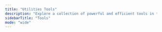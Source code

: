 ```yaml
---
title: "Utilities Tools"
description: "Explore a collection of powerful and efficient tools in the Utilities category to enhance your productivity and security."
sidebarTitle: "Tools"
mode: "wide"
---
```



<CardGroup cols={2}>

  <ToolCard
    cardTitle="airtable-integration"
    description="Airtable integration for importing/exporting/linking data."
    iframeUrl="https://editor.staging.trickest.io/preview?workflow_url=https://trickest-public-workflow.s3.eu-central-1.amazonaws.com/167ae2eb-c01e-49b8-8c45-64034295dcc9.json"
    href="/library/utilities/tools/airtable-integration"
    category="Utilities"
  />

  <ToolCard
    cardTitle="apktool-decode"
    description="A tool for reverse engineering Android apk files"
    iframeUrl="https://editor.staging.trickest.io/preview?workflow_url=https://trickest-public-workflow.s3.eu-central-1.amazonaws.com/c34b6980-5fc9-466d-9b57-1a88ac65e851.json"
    href="/library/utilities/tools/apktool-decode"
    category="Utilities"
  />

  <ToolCard
    cardTitle="assert-tool"
    description="Interprets a file as a list of values, checks if required conditions are met and exits with corresponding message and code."
    iframeUrl="https://editor.staging.trickest.io/preview?workflow_url=https://trickest-public-workflow.s3.eu-central-1.amazonaws.com/3f87f20f-adc0-4ed3-9782-409bca5897d9.json"
    href="/library/utilities/tools/assert-tool"
    category="Utilities"
  />

  <ToolCard
    cardTitle="aws-route53-zones"
    description="Extract all hosted zones from AWS Route53"
    iframeUrl="https://editor.staging.trickest.io/preview?workflow_url=https://trickest-public-workflow.s3.eu-central-1.amazonaws.com/c3da264e-19d8-4b23-938c-d8026ed4c56a.json"
    href="/library/utilities/tools/aws-route53-zones"
    category="Utilities"
  />

  <ToolCard
    cardTitle="batch-output"
    description="Output file lines by batch size represented by START_LINE, END_LINE"
    iframeUrl="https://editor.staging.trickest.io/preview?workflow_url=https://trickest-public-workflow.s3.eu-central-1.amazonaws.com/c2009d27-a302-4702-9a5b-4a406e6eb3ac.json"
    href="/library/utilities/tools/batch-output"
    category="Utilities"
  />

  <ToolCard
    cardTitle="cent"
    description="Community edition nuclei templates, a simple tool that allows you to organize all the Nuclei templates offered by the community in one place."
    iframeUrl="https://editor.staging.trickest.io/preview?workflow_url=https://trickest-public-workflow.s3.eu-central-1.amazonaws.com/51823de2-e684-4874-bf43-d56df4f90501.json"
    href="/library/utilities/tools/cent"
    category="Utilities"
  />

  <ToolCard
    cardTitle="cewl"
    description="CeWL is a ruby app which spiders a given URL to a specified depth, optionally following external links, and returns a list of words which can then be used for password crackers such as John the Ripper."
    iframeUrl="https://editor.staging.trickest.io/preview?workflow_url=https://trickest-public-workflow.s3.eu-central-1.amazonaws.com/890c08e0-a572-4a0b-8285-a0622af498f1.json"
    href="/library/utilities/tools/cewl"
    category="Utilities"
  />

  <ToolCard
    cardTitle="clean-wordlist"
    description="Clean up a wordlist by running a series of regexes against it"
    iframeUrl="https://editor.staging.trickest.io/preview?workflow_url=https://trickest-public-workflow.s3.eu-central-1.amazonaws.com/73569e86-3602-4c55-a6c5-77c51e0695e3.json"
    href="/library/utilities/tools/clean-wordlist"
    category="Utilities"
  />

  <ToolCard
    cardTitle="diff-trickest-files"
    description="Diff an input file against a file from your Trickest file storage"
    iframeUrl="https://editor.staging.trickest.io/preview?workflow_url=https://trickest-public-workflow.s3.eu-central-1.amazonaws.com/c9feb9e1-fca5-49c2-bdae-e4e27e4c3833.json"
    href="/library/utilities/tools/diff-trickest-files"
    category="Utilities"
  />

  <ToolCard
    cardTitle="dnsgen"
    description="This tool generates a combination of domain names from the provided input. Combinations are created based on wordlist. Custom words are extracted per execution."
    iframeUrl="https://editor.staging.trickest.io/preview?workflow_url=https://trickest-public-workflow.s3.eu-central-1.amazonaws.com/4152fcdc-b5b0-4d11-81aa-fa82d4270a7c.json"
    href="/library/utilities/tools/dnsgen"
    category="Utilities"
  />

  <ToolCard
    cardTitle="docker-exec-sh"
    description="Execute custom script for provided docker image"
    iframeUrl="https://editor.staging.trickest.io/preview?workflow_url=https://trickest-public-workflow.s3.eu-central-1.amazonaws.com/423dc5d1-c912-49c1-84d9-1982ab381bbf.json"
    href="/library/utilities/tools/docker-exec-sh"
    category="Utilities"
  />

  <ToolCard
    cardTitle="dsieve"
    description="Take a list of urls and filter or extract domains by level."
    iframeUrl="https://editor.staging.trickest.io/preview?workflow_url=https://trickest-public-workflow.s3.eu-central-1.amazonaws.com/2c14c93a-6a79-4a9c-a351-3d4cec62162f.json"
    href="/library/utilities/tools/dsieve"
    category="Utilities"
  />

  <ToolCard
    cardTitle="duplicut"
    description="Remove duplicates from a wordlist without sorting it to maintain order of probability."
    iframeUrl="https://editor.staging.trickest.io/preview?workflow_url=https://trickest-public-workflow.s3.eu-central-1.amazonaws.com/b791a60b-4552-40b3-a490-dcec59b52631.json"
    href="/library/utilities/tools/duplicut"
    category="Utilities"
  />

  <ToolCard
    cardTitle="elasticsearch-index"
    description="Manage attack surface data on Elasticsearch"
    iframeUrl="https://editor.staging.trickest.io/preview?workflow_url=https://trickest-public-workflow.s3.eu-central-1.amazonaws.com/4ba81e70-f033-4ad8-a4fd-e67a230a58a4.json"
    href="/library/utilities/tools/elasticsearch-index"
    category="Utilities"
  />

  <ToolCard
    cardTitle="export-to-azure-blob"
    description="Export a file or folder to Azure Blob Storage"
    iframeUrl="https://editor.staging.trickest.io/preview?workflow_url=https://trickest-public-workflow.s3.eu-central-1.amazonaws.com/da6f05c4-f909-436d-a5c4-ab122e01402c.json"
    href="/library/utilities/tools/export-to-azure-blob"
    category="Utilities"
  />

  <ToolCard
    cardTitle="fgrep-by-string"
    description="Fgrep content in files by input string."
    iframeUrl="https://editor.staging.trickest.io/preview?workflow_url=https://trickest-public-workflow.s3.eu-central-1.amazonaws.com/c044e290-f944-43cd-8ed0-373c8cde46a5.json"
    href="/library/utilities/tools/fgrep-by-string"
    category="Utilities"
  />

  <ToolCard
    cardTitle="generate-yaml-report"
    description="Generate a yaml report from the outputs of multiple tools"
    iframeUrl="https://editor.staging.trickest.io/preview?workflow_url=https://trickest-public-workflow.s3.eu-central-1.amazonaws.com/b1104ee6-5a40-476d-a320-e0e609238252.json"
    href="/library/utilities/tools/generate-yaml-report"
    category="Utilities"
  />

  <ToolCard
    cardTitle="get-trickest-files"
    description="Get a file from your Trickest file storage"
    iframeUrl="https://editor.staging.trickest.io/preview?workflow_url=https://trickest-public-workflow.s3.eu-central-1.amazonaws.com/1c70b319-e81f-4669-a4d7-4d09bbc43be7.json"
    href="/library/utilities/tools/get-trickest-files"
    category="Utilities"
  />

  <ToolCard
    cardTitle="get-trickest-output"
    description="[DEPRECATED] Get trickest workflow output by node id."
    iframeUrl="https://editor.staging.trickest.io/preview?workflow_url=https://trickest-public-workflow.s3.eu-central-1.amazonaws.com/9e98f7f0-d3da-43af-9c75-a5be77630292.json"
    href="/library/utilities/tools/get-trickest-output"
    category="Utilities"
  />

  <ToolCard
    cardTitle="gf"
    description="A wrapper around grep to avoid typing common patterns."
    iframeUrl="https://editor.staging.trickest.io/preview?workflow_url=https://trickest-public-workflow.s3.eu-central-1.amazonaws.com/65df490e-84cc-4f41-9e9b-6b648d97ebc6.json"
    href="/library/utilities/tools/gf"
    category="Utilities"
  />

  <ToolCard
    cardTitle="gron"
    description="Make JSON greppable"
    iframeUrl="https://editor.staging.trickest.io/preview?workflow_url=https://trickest-public-workflow.s3.eu-central-1.amazonaws.com/72f9defd-961a-47f6-9e74-ce5b0aee8d33.json"
    href="/library/utilities/tools/gron"
    category="Utilities"
  />

  <ToolCard
    cardTitle="httpie"
    description="HTTPie (pronounced aitch-tee-tee-pie) is a command-line HTTP client. Its goal is to make CLI interaction with web services as human-friendly as possible. HTTPie is designed for testing, debugging, and generally interacting with APIs & HTTP servers."
    iframeUrl="https://editor.staging.trickest.io/preview?workflow_url=https://trickest-public-workflow.s3.eu-central-1.amazonaws.com/1a59f4b5-94d8-4bab-9e7c-5b293554ea2a.json"
    href="/library/utilities/tools/httpie"
    category="Utilities"
  />

  <ToolCard
    cardTitle="json2html"
    description="Convert complex JSON data to HTML Table representation"
    iframeUrl="https://editor.staging.trickest.io/preview?workflow_url=https://trickest-public-workflow.s3.eu-central-1.amazonaws.com/b2ac5127-5af0-4136-8ed5-bf3e305342a9.json"
    href="/library/utilities/tools/json2html"
    category="Utilities"
  />

  <ToolCard
    cardTitle="mgwls"
    description="mgwls is a simple script written in GO to merge 2 wordlists"
    iframeUrl="https://editor.staging.trickest.io/preview?workflow_url=https://trickest-public-workflow.s3.eu-central-1.amazonaws.com/197f7b9a-dfe7-401d-b312-28e442461ecc.json"
    href="/library/utilities/tools/mgwls"
    category="Utilities"
  />

  <ToolCard
    cardTitle="mkpath"
    description="Make URL paths using a wordlist"
    iframeUrl="https://editor.staging.trickest.io/preview?workflow_url=https://trickest-public-workflow.s3.eu-central-1.amazonaws.com/00bc43c0-7c4b-431f-83ab-dc85f71c49db.json"
    href="/library/utilities/tools/mkpath"
    category="Utilities"
  />

  <ToolCard
    cardTitle="notify"
    description="Notify is a Go-based assistance package that enables you to stream the output of several tools (or read from a file) and publish it to a variety of supported platforms."
    iframeUrl="https://editor.staging.trickest.io/preview?workflow_url=https://trickest-public-workflow.s3.eu-central-1.amazonaws.com/544fb6d1-3861-4828-9b39-4abdf717d2e6.json"
    href="/library/utilities/tools/notify"
    category="Utilities"
  />

  <ToolCard
    cardTitle="openai-file"
    description="A CLI utility and Python library for interacting with OpenAI and generating AI response through input file."
    iframeUrl="https://editor.staging.trickest.io/preview?workflow_url=https://trickest-public-workflow.s3.eu-central-1.amazonaws.com/6e74331f-61ee-4657-a72b-7ffdc9deda89.json"
    href="/library/utilities/tools/openai-file"
    category="Utilities"
  />

  <ToolCard
    cardTitle="portboozle"
    description="Portboozle is a script written as a substitute for masscan."
    iframeUrl="https://editor.staging.trickest.io/preview?workflow_url=https://trickest-public-workflow.s3.eu-central-1.amazonaws.com/fde6a77e-d8e4-410e-ad4b-34d6091a8364.json"
    href="/library/utilities/tools/portboozle"
    category="Utilities"
  />

  <ToolCard
    cardTitle="prefix-file-lines"
    description="Add prefix string on each line in files."
    iframeUrl="https://editor.staging.trickest.io/preview?workflow_url=https://trickest-public-workflow.s3.eu-central-1.amazonaws.com/b8e569b1-034f-4fa4-bb22-959170c1f81c.json"
    href="/library/utilities/tools/prefix-file-lines"
    category="Utilities"
  />

  <ToolCard
    cardTitle="pup"
    description="pup is a command-line tool for processing HTML. It reads from stdin, prints to stdout, and allows the user to filter parts of the page using CSS selectors."
    iframeUrl="https://editor.staging.trickest.io/preview?workflow_url=https://trickest-public-workflow.s3.eu-central-1.amazonaws.com/b32b033f-51dc-46d4-9bb1-48fc0b26d0f9.json"
    href="/library/utilities/tools/pup"
    category="Utilities"
  />

  <ToolCard
    cardTitle="put-trickest-files"
    description="Upload a file(s) into your Trickest file storage"
    iframeUrl="https://editor.staging.trickest.io/preview?workflow_url=https://trickest-public-workflow.s3.eu-central-1.amazonaws.com/ec8c9f4c-3aa3-4fc7-ae4c-83a441f1c65b.json"
    href="/library/utilities/tools/put-trickest-files"
    category="Utilities"
  />

  <ToolCard
    cardTitle="qsreplace"
    description="Accept URLs on stdin, replace all query string values with a user-supplied value"
    iframeUrl="https://editor.staging.trickest.io/preview?workflow_url=https://trickest-public-workflow.s3.eu-central-1.amazonaws.com/c8b6c00c-ea04-47bd-9400-ebd012286220.json"
    href="/library/utilities/tools/qsreplace"
    category="Utilities"
  />

  <ToolCard
    cardTitle="string-to-file"
    description="Write strings to a file"
    iframeUrl="https://editor.staging.trickest.io/preview?workflow_url=https://trickest-public-workflow.s3.eu-central-1.amazonaws.com/379249a4-0f44-4ea0-afe2-948062c34bec.json"
    href="/library/utilities/tools/string-to-file"
    category="Utilities"
  />

  <ToolCard
    cardTitle="suffix-file-lines"
    description="Add suffix (string) on each line in files."
    iframeUrl="https://editor.staging.trickest.io/preview?workflow_url=https://trickest-public-workflow.s3.eu-central-1.amazonaws.com/cb6771e6-e1b3-48f0-acc7-60a3003cafab.json"
    href="/library/utilities/tools/suffix-file-lines"
    category="Utilities"
  />

  <ToolCard
    cardTitle="trickest-execute"
    description="Execute a Trickest workflow"
    iframeUrl="https://editor.staging.trickest.io/preview?workflow_url=https://trickest-public-workflow.s3.eu-central-1.amazonaws.com/adc947f7-ebe8-40a1-b195-84763a11eec9.json"
    href="/library/utilities/tools/trickest-execute"
    category="Utilities"
  />

  <ToolCard
    cardTitle="trickest-output"
    description="Download the output of a Trickest workflow"
    iframeUrl="https://editor.staging.trickest.io/preview?workflow_url=https://trickest-public-workflow.s3.eu-central-1.amazonaws.com/52e24a8a-28a6-45ab-a01b-af63743d8422.json"
    href="/library/utilities/tools/trickest-output"
    category="Utilities"
  />

  <ToolCard
    cardTitle="unfurl"
    description="Pull out bits of URLs provided on stdin"
    iframeUrl="https://editor.staging.trickest.io/preview?workflow_url=https://trickest-public-workflow.s3.eu-central-1.amazonaws.com/bfae4c28-6dac-4781-bc15-53f715503515.json"
    href="/library/utilities/tools/unfurl"
    category="Utilities"
  />

  <ToolCard
    cardTitle="ungrep-by-string"
    description="Ungrep content in files by input string."
    iframeUrl="https://editor.staging.trickest.io/preview?workflow_url=https://trickest-public-workflow.s3.eu-central-1.amazonaws.com/32342263-a310-4d0b-ab9e-88149f4d48b3.json"
    href="/library/utilities/tools/ungrep-by-string"
    category="Utilities"
  />

  <ToolCard
    cardTitle="urldedupe"
    description="urldedupe is a tool to quickly pass in a list of URLs, and get back a list of deduplicated (unique) URL and query string combination. This is useful to ensure you don't have a URL list will hundreds of duplicated parameters with differing qs values."
    iframeUrl="https://editor.staging.trickest.io/preview?workflow_url=https://trickest-public-workflow.s3.eu-central-1.amazonaws.com/25719df3-4330-429b-a744-1d1a3cbc9db5.json"
    href="/library/utilities/tools/urldedupe"
    category="Utilities"
  />

  <ToolCard
    cardTitle="wget"
    description="Wget is a software package for retrieving files using HTTP, HTTPS, FTP, and FTPS, the most widely used Internet protocols."
    iframeUrl="https://editor.staging.trickest.io/preview?workflow_url=https://trickest-public-workflow.s3.eu-central-1.amazonaws.com/913d4867-073b-48ee-9a72-6098df83b935.json"
    href="/library/utilities/tools/wget"
    category="Utilities"
  />

  <ToolCard
    cardTitle="whois-verify-targets"
    description="Verify target organization from whois results and get ip-ranges for further scanning."
    iframeUrl="https://editor.staging.trickest.io/preview?workflow_url=https://trickest-public-workflow.s3.eu-central-1.amazonaws.com/1ef40272-f31b-4c51-9ec7-41dd7635167b.json"
    href="/library/utilities/tools/whois-verify-targets"
    category="Utilities"
  />

  <ToolCard
    cardTitle="xurl"
    description="A CLI utility to pull out bits of URLs."
    iframeUrl="https://editor.staging.trickest.io/preview?workflow_url=https://trickest-public-workflow.s3.eu-central-1.amazonaws.com/c27a6ab7-654c-48bf-8a8d-61194a4edb13.json"
    href="/library/utilities/tools/xurl"
    category="Utilities"
  />

</CardGroup>